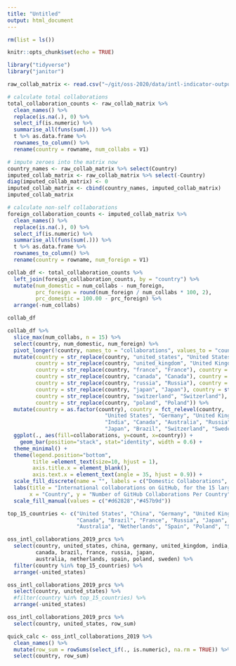 ```yaml
---
title: "Untitled"
output: html_document
---
```


```r
rm(list = ls())

knitr::opts_chunk$set(echo = TRUE)

library("tidyverse")
library("janitor")

raw_collab_matrix <- read.csv("~/git/oss-2020/data/intl-indicator-output/oss_intl_collaborations_2019.csv", sep=";")

# calculate total collaborations 
total_collaboration_counts <- raw_collab_matrix %>%
  clean_names() %>% 
  replace(is.na(.), 0) %>%
  select_if(is.numeric) %>%
  summarise_all(funs(sum(.))) %>% 
  t %>% as.data.frame %>% 
  rownames_to_column() %>% 
  rename(country = rowname, num_collabs = V1)

# impute zeroes into the matrix now 
country_names <- raw_collab_matrix %>% select(Country)
imputed_collab_matrix <- raw_collab_matrix %>% select(-Country)
diag(imputed_collab_matrix) <- 0
imputed_collab_matrix <- cbind(country_names, imputed_collab_matrix)
imputed_collab_matrix

# calculate non-self collaborations 
foreign_collaboration_counts <- imputed_collab_matrix %>%
  clean_names() %>% 
  replace(is.na(.), 0) %>%
  select_if(is.numeric) %>%
  summarise_all(funs(sum(.))) %>% 
  t %>% as.data.frame %>% 
  rownames_to_column() %>% 
  rename(country = rowname, num_foreign = V1)

collab_df <- total_collaboration_counts %>% 
  left_join(foreign_collaboration_counts, by = "country") %>% 
  mutate(num_domestic = num_collabs - num_foreign,
         prc_foreign = round(num_foreign / num_collabs * 100, 2),
         prc_domestic = 100.00 - prc_foreign) %>% 
  arrange(-num_collabs)

collab_df

```

```r
collab_df %>% 
  slice_max(num_collabs, n = 15) %>% 
  select(country, num_domestic, num_foreign) %>% 
  pivot_longer(!country, names_to = "collaborations", values_to = "count") %>% 
  mutate(country = str_replace(country, "united_states", "United States"), country = str_replace(country, "germany", "Germany"),
         country = str_replace(country, "united_kingdom", "United Kingdom"), country = str_replace(country, "china", "China"),
         country = str_replace(country, "france", "France"), country = str_replace(country, "india", "India"),
         country = str_replace(country, "canada", "Canada"), country = str_replace(country, "australia", "Australia"),
         country = str_replace(country, "russia", "Russia"), country = str_replace(country, "netherlands", "Netherlands"),
         country = str_replace(country, "japan", "Japan"), country = str_replace(country, "brazil", "Brazil"),
         country = str_replace(country, "switzerland", "Switzerland"), country = str_replace(country, "sweden", "Sweden"),
         country = str_replace(country, "poland", "Poland")) %>% 
  mutate(country = as.factor(country), country = fct_relevel(country, 
                               "United States", "Germany", "United Kingdom", "China", "France",
                               "India", "Canada", "Australia", "Russia", "Netherlands",
                               "Japan", "Brazil", "Switzerland", "Sweden", "Poland")) %>%
  ggplot(., aes(fill=collaborations, y=count, x=country)) + 
    geom_bar(position="stack", stat="identity", width = 0.6) +
  theme_minimal() + 
  theme(legend.position="bottom", 
        title =element_text(size=10, hjust = 1),
        axis.title.x = element_blank(),
        axis.text.x = element_text(angle = 35, hjust = 0.9)) +
  scale_fill_discrete(name = "", labels = c("Domestic Collaborations", "International Collaborations")) +
  labs(title = "International collaborations on GitHub, for the 15 largest producing countries by GitHub commits: 2019", 
       x = "Country", y = "Number of GitHub Collaborations Per Country") +
  scale_fill_manual(values = c("#d62828","#457b9d"))
```










```r
top_15_countries <- c("United States", "China", "Germany", "United Kingdom", "India",
                      "Canada", "Brazil", "France", "Russia", "Japan", 
                      "Australia", "Netherlands", "Spain", "Poland", "Sweden")

oss_intl_collaborations_2019_prcs %>% 
  select(country, united_states, china, germany, united_kingdom, india,
         canada, brazil, france, russia, japan, 
         australia, netherlands, spain, poland, sweden) %>% 
  filter(country %in% top_15_countries) %>% 
  arrange(-united_states)
```

```r
oss_intl_collaborations_2019_prcs %>% 
  select(country, united_states) %>% 
  #filter(country %in% top_15_countries) %>% 
  arrange(-united_states)
```
```r

oss_intl_collaborations_2019_prcs %>% 
  select(country, united_states, row_sum)

quick_calc <- oss_intl_collaborations_2019 %>%
  clean_names() %>% 
  mutate(row_sum = rowSums(select_if(., is.numeric), na.rm = TRUE)) %>% 
  select(country, row_sum) 

```














